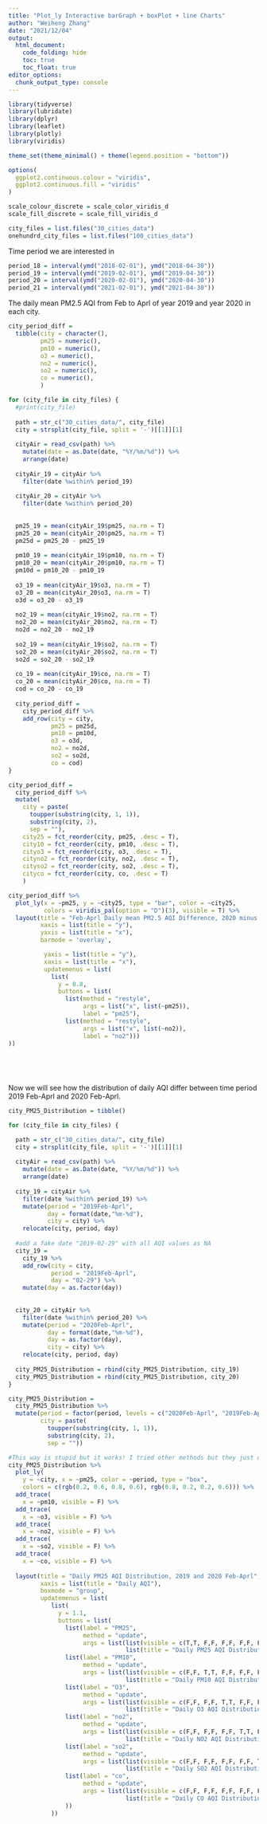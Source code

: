```yaml
---
title: "Plot_ly Interactive barGraph + boxPlot + line Charts"
author: "Weiheng Zhang"
date: "2021/12/04"
output: 
  html_document:
    code_folding: hide
    toc: true
    toc_float: true
editor_options: 
  chunk_output_type: console
---
```



```r
library(tidyverse)
library(lubridate)
library(dplyr)
library(leaflet)
library(plotly)
library(viridis)

theme_set(theme_minimal() + theme(legend.position = "bottom"))

options(
  ggplot2.continuous.colour = "viridis",
  ggplot2.continuous.fill = "viridis"
)

scale_colour_discrete = scale_color_viridis_d
scale_fill_discrete = scale_fill_viridis_d
```


```r
city_files = list.files("30_cities_data")
onehundrd_city_files = list.files("100_cities_data")
```

Time period we are interested in
```r
period_18 = interval(ymd("2018-02-01"), ymd("2018-04-30"))
period_19 = interval(ymd("2019-02-01"), ymd("2019-04-30"))
period_20 = interval(ymd("2020-02-01"), ymd("2020-04-30"))
period_21 = interval(ymd("2021-02-01"), ymd("2021-04-30"))
```


The daily mean PM2.5 AQI from Feb to Aprl of year 2019 and year 2020 in each city.
```r
city_period_diff = 
  tibble(city = character(),
         pm25 = numeric(),
         pm10 = numeric(),
         o3 = numeric(),
         no2 = numeric(),
         so2 = numeric(),
         co = numeric(),
         )
```



```r
for (city_file in city_files) {
  #print(city_file)
  
  path = str_c("30_cities_data/", city_file)
  city = strsplit(city_file, split = '-')[[1]][1]
  
  cityAir = read_csv(path) %>% 
    mutate(date = as.Date(date, "%Y/%m/%d")) %>%
    arrange(date)
  
  cityAir_19 = cityAir %>% 
    filter(date %within% period_19) 
  
  cityAir_20 = cityAir %>% 
    filter(date %within% period_20)
  
  
  pm25_19 = mean(cityAir_19$pm25, na.rm = T)
  pm25_20 = mean(cityAir_20$pm25, na.rm = T)
  pm25d = pm25_20 - pm25_19
  
  pm10_19 = mean(cityAir_19$pm10, na.rm = T)
  pm10_20 = mean(cityAir_20$pm10, na.rm = T)
  pm10d = pm10_20 - pm10_19
  
  o3_19 = mean(cityAir_19$o3, na.rm = T)
  o3_20 = mean(cityAir_20$o3, na.rm = T)
  o3d = o3_20 - o3_19
  
  no2_19 = mean(cityAir_19$no2, na.rm = T)
  no2_20 = mean(cityAir_20$no2, na.rm = T)
  no2d = no2_20 - no2_19
  
  so2_19 = mean(cityAir_19$so2, na.rm = T)
  so2_20 = mean(cityAir_20$so2, na.rm = T)
  so2d = so2_20 - so2_19
  
  co_19 = mean(cityAir_19$co, na.rm = T)
  co_20 = mean(cityAir_20$co, na.rm = T)
  cod = co_20 - co_19
  
  city_period_diff = 
    city_period_diff %>% 
    add_row(city = city, 
            pm25 = pm25d,
            pm10 = pm10d,
            o3 = o3d,
            no2 = no2d,
            so2 = so2d,
            co = cod)
}

```

```r
city_period_diff = 
  city_period_diff %>% 
  mutate(
    city = paste(
      toupper(substring(city, 1, 1)), 
      substring(city, 2), 
      sep = ""),
    city25 = fct_reorder(city, pm25, .desc = T),
    city10 = fct_reorder(city, pm10, .desc = T),
    cityo3 = fct_reorder(city, o3, .desc = T),
    cityno2 = fct_reorder(city, no2, .desc = T),
    cityso2 = fct_reorder(city, so2, .desc = T),
    cityco = fct_reorder(city, co, .desc = T)
    )

```




```r
city_period_diff %>% 
  plot_ly(x = ~pm25, y = ~city25, type = "bar", color = ~city25,
          colors = viridis_pal(option = "D")(3), visible = T) %>% 
  layout(title = "Feb-Aprl Daily mean PM2.5 AQI Difference, 2020 minus 2019",
         xaxis = list(title = "y"),
         yaxis = list(title = "x"),
         barmode = 'overlay',

          yaxis = list(title = "y"),
          xaxis = list(title = "x"),
          updatemenus = list(
            list(
              y = 0.8,
              buttons = list(
                list(method = "restyle",
                     args = list("x", list(~pm25)),
                     label = "pm25"),
                list(method = "restyle",
                     args = list("x", list(~no2)),
                     label = "no2")))
))

  
  
  

```



Now we will see how the distribution of daily AQI differ between time period 2019 Feb-Aprl and 2020 Feb-Aprl.


```r
city_PM25_Distribution = tibble()

for (city_file in city_files) {

  path = str_c("30_cities_data/", city_file)
  city = strsplit(city_file, split = '-')[[1]][1]
  
  cityAir = read_csv(path) %>% 
    mutate(date = as.Date(date, "%Y/%m/%d")) %>%
    arrange(date)
  
  city_19 = cityAir %>% 
    filter(date %within% period_19) %>% 
    mutate(period = "2019Feb-Aprl",
           day = format(date,"%m-%d"),
           city = city) %>% 
    relocate(city, period, day)
  
  #add a fake date "2019-02-29" with all AQI values as NA
  city_19 = 
    city_19 %>% 
    add_row(city = city, 
            period = "2019Feb-Aprl", 
            day = "02-29") %>% 
    mutate(day = as.factor(day))
  
  
  city_20 = cityAir %>% 
    filter(date %within% period_20) %>% 
    mutate(period = "2020Feb-Aprl",
           day = format(date,"%m-%d"),
           day = as.factor(day),
           city = city) %>% 
    relocate(city, period, day)
  
  city_PM25_Distribution = rbind(city_PM25_Distribution, city_19)
  city_PM25_Distribution = rbind(city_PM25_Distribution, city_20)
}

```



```r
city_PM25_Distribution = 
  city_PM25_Distribution %>% 
  mutate(period = factor(period, levels = c("2020Feb-Aprl", "2019Feb-Aprl")),
         city = paste(
           toupper(substring(city, 1, 1)), 
           substring(city, 2), 
           sep = ""))
```



```r

#This way is stupid but it works! I tried other methods but they just don't work as expected!!!
city_PM25_Distribution %>% 
  plot_ly(
    y = ~city, x = ~pm25, color = ~period, type = "box", 
    colors = c(rgb(0.2, 0.6, 0.8, 0.6), rgb(0.8, 0.2, 0.2, 0.6))) %>% 
  add_trace(
    x = ~pm10, visible = F) %>% 
  add_trace(
    x = ~o3, visible = F) %>% 
  add_trace(
    x = ~no2, visible = F) %>% 
  add_trace(
    x = ~so2, visible = F) %>% 
  add_trace(
    x = ~co, visible = F) %>% 
  
  layout(title = "Daily PM25 AQI Distribution, 2019 and 2020 Feb-Aprl",
         xaxis = list(title = "Daily AQI"),
         boxmode = "group",
         updatemenus = list(
            list(
              y = 1.1,
              buttons = list(
                list(label = "PM25",
                     method = "update",
                     args = list(list(visible = c(T,T, F,F, F,F, F,F, F,F, F,F)),
                                 list(title = "Daily PM25 AQI Distribution, 2019 and 2020 Feb-Aprl"))),
                list(label = "PM10",
                     method = "update",
                     args = list(list(visible = c(F,F, T,T, F,F, F,F, F,F, F,F)),
                                 list(title = "Daily PM10 AQI Distribution, 2019 and 2020 Feb-Aprl"))),
                list(label = "O3",
                     method = "update",
                     args = list(list(visible = c(F,F, F,F, T,T, F,F, F,F, F,F)),
                                 list(title = "Daily O3 AQI Distribution, 2019 and 2020 Feb-Aprl"))),
                list(label = "no2",
                     method = "update",
                     args = list(list(visible = c(F,F, F,F, F,F, T,T, F,F, F,F)),
                                 list(title = "Daily NO2 AQI Distribution, 2019 and 2020 Feb-Aprl"))),
                list(label = "so2",
                     method = "update",
                     args = list(list(visible = c(F,F, F,F, F,F, F,F, T,T, F,F)),
                                 list(title = "Daily SO2 AQI Distribution, 2019 and 2020 Feb-Aprl"))),
                list(label = "co",
                     method = "update",
                     args = list(list(visible = c(F,F, F,F, F,F, F,F, F,F, T,T)),
                                 list(title = "Daily CO AQI Distribution, 2019 and 2020 Feb-Aprl")))
                ))
            ))
  
```
